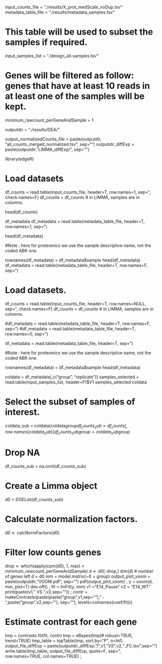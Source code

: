 input_counts_file = "./results/X_prot_medScale_noDup.tsv"
metadata_table_file = "./results/metadata_samples.tsv"

# This table will be used to subset the samples if required.
input_samples_list = "./design_all-samples.tsv"

# Genes will be filtered as follow: genes that have at least 10 reads in at least one of the samples will be kept.
minimum_rawcount_perGeneAndSample = 1

outputdir = "./results/DEA/"

output_normalizedCounts_file = paste(outputdir, "all_counts_merged_normalized.tsv", sep="")
outputdir_diffExp = paste(outputdir, "LIMMA_diffExp/", sep="")

library(edgeR)

# Load datasets
df_counts = read.table(input_counts_file, header=T, row.names=1, sep="\t", check.names=F)
df_counts = df_counts # in LIMMA, samples are in columns.

head(df_counts)

df_metadata
df_metadata = read.table(metadata_table_file, header=T, row.names=1, sep="\t")

head(df_metadata)

#Note : here for proteomics we use the sample descriptive name, not the coded ABK one.

rownames(df_metadata) = df_metadata$sample
head(df_metadata)
df_metadata = read.table(metadata_table_file, header=T, row.names=F, sep="\t")

# Load datasets.
df_counts = read.table(input_counts_file, header=T, row.names=NULL, sep="\t", check.names=F)
df_counts = df_counts # in LIMMA, samples are in columns.

#df_metadata = read.table(metadata_table_file, header=T, row.names=F, sep="\t")
#df_metadata = read.table(metadata_table_file, header=T, row.names=0, sep="\t")

df_metadata = read.table(metadata_table_file, header=T, sep="\t")

#Note : here for proteomics we use the sample descriptive name, not the coded ABK one.

rownames(df_metadata) = df_metadata$sample
head(df_metadata)

coldata = df_metadata[,c("group", "replicate")]
samples_selected = read.table(input_samples_list, header=F)$V1
samples_selected
coldata

# Select the subset of samples of interest.
coldata_sub = coldata[coldata$group %in% samples_selected,]
df_counts_sub = df_counts[,row.names(coldata_sub)]
df_counts_sub
group = coldata_sub$group

# Drop NA
df_counts_sub = na.omit(df_counts_sub)

# Create a Limma object
d0 = DGEList(df_counts_sub)

# Calculate normalization factors.
d0 <- calcNormFactors(d0)

# Filter low counts genes
drop <- which(apply(cpm(d0), 1, max) < minimum_rawcount_perGeneAndSample)
d <- d0[-drop,]
dim(d) # number of genes left
d = d0
mm = model.matrix(~0 + group)
output_plot_voom = paste(outputdir,"VOOM.pdf", sep="")
pdf(output_plot_voom) ;
y = voom(d, mm, plot=T)
dev.off() ;
fit = lmFit(y, mm)
v1 = "E14_Pause"
v2 = "E14_WT"
print(paste(v1," VS ",v2,sep="")) ;
contr = makeContrasts(paste(paste("group",v1,sep="")," - ",paste("group",v2,sep=""), sep=""), levels=colnames(coef(fit)))

# Estimate contrast for each gene
tmp = contrasts.fit(fit, contr)
tmp = eBayes(tmp)# robust=TRUE, trend=TRUE)
tmp_table = topTable(tmp, sort.by="P", n=Inf)
output_file_diffExp = paste(outputdir_diffExp,"/",v1,"_VS_",v2,"_FC.tsv",sep="")
write.table(tmp_table,
output_file_diffExp,
quote=F,
sep="\t",
row.names=TRUE,
col.names=TRUE) ;
